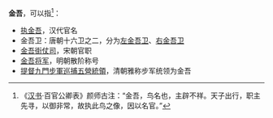 '''金吾'''，可以指<ref>《[[汉书|汉书]]·百官公卿表》颜师古注：“金吾，鸟名也，主辟不祥。天子出行，职主先寻，以御非常，故执此鸟之像，因以名官。”</ref>：
*[[中尉_(古代官制)|执金吾]]，汉代官名
*金吾卫：唐朝十六卫之二，分为[[左金吾卫|左金吾卫]]、[[右金吾卫|右金吾卫]]
*[[金吾街仗司|金吾街仗司]]，宋朝官职
*[[金吾将军|金吾将军]]，明朝散阶称号
*[[提督九門步軍巡捕五營統領|提督九門步軍巡捕五營統領]]，清朝雅称步军统领为金吾
{{reflist}}
{{Disambig|J|Cat=二字消歧义}}